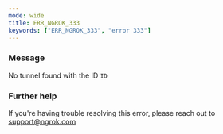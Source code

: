 ```yaml
---
mode: wide
title: ERR_NGROK_333
keywords: ["ERR_NGROK_333", "error 333"]
---
```


### Message

No tunnel found with the ID `ID`

### Further help

If you're having trouble resolving this error, please reach out to [support@ngrok.com](mailto:support@ngrok.com?subject=Help%20with%20ERR_NGROK_333)
